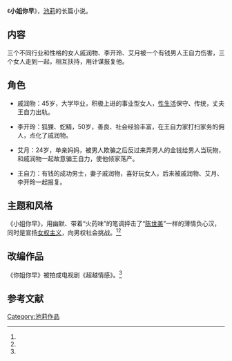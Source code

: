 {{Infobox book 
| 图像      = <!-- [[File:|200px]] -->
| 图像说明  = 
| 书名      = 《小姐你早》
| 作者      = [[池莉|池莉]]
| 原名      = 
| 译者      = 
| 插图      = 
| 封面设计  = 
| 出版地    = 北京市
| 语言      = 简体中文
| 系列      = 
| 题材      = 
| 类型      = 长篇小说
| 出版者    = 作家出版社
| 出版日期  = 1999年8月1日
| 中文版    = 
| 媒介      = 印刷（平装书）
| 页数      = 218
| 开本      = 
| isbn      = 9787506316811
| oclc      = 
| 杜威十进制图书分类法= 
| 美国国会图书馆图书分类法= 
| 上一部作品= 
| 下一部作品= 
| 引用      = 
| 被引用    = 
}}
《'''小姐你早'''》，[[池莉|池莉]]的长篇小说。

==内容==
三个不同行业和性格的女人戚润物、李开玲、艾月被一个有钱男人王自力伤害，三个女人走到一起，相互扶持，用计谋报复他。

==角色==
* 戚润物：45岁，大学毕业，积极上进的事业型女人，[[人类性行为|性生活]]保守、传统，丈夫王自力出轨。

* 李开玲：狐狸、蛇精，50岁，善良、社会经验丰富，在王自力家打扫家务的佣人，点化了戚润物。

* 艾月：24岁，单亲妈妈，被男人欺骗之后反过来弄男人的金钱给男人当玩物，和戚润物一起故意骗王自力，使他倾家荡产。

* 王自力：有钱的成功男士，妻子戚润物，喜好玩女人，后来被戚润物、艾月、李开玲一起报复。

==主题和风格==
《小姐你早》，用幽默、带着“火药味”的笔调抨击了“[[陈世美|陈世美]]”一样的薄情负心汉，同时是宣扬[[女权主义|女权主义]]，向男权社会挑战。<ref name="fish" /><ref name="cow" />

==改编作品==
《你姐你早》被拍成电视剧《超越情感》。<ref name="fish" />

==参考文献==
{{reflist|refs=
<ref name="fish">{{cite web |url=http://www.baicha.cn/html/718.html |title=读池莉的《小姐你早》 |accessdate=2014-02-01 |date=2014-01-25 |work=安吉白茶 |archive-date=2019-09-19 |archive-url=https://web.archive.org/web/20190919063657/http://www.baicha.cn/html/718.html |dead-url=no }}</ref>
<ref name="cow">{{cite web |url=http://www.people.com.cn/GB/wenyu/66/135/20021209/884239.html |title=池莉《小姐你早》：女人的游戏不是好玩的 |date=2002-12-09 |accessdate=2014-02-01 |work=人民网 |archive-date=2005-01-22 |archive-url=https://web.archive.org/web/20050122020946/http://www.people.com.cn/GB/wenyu/66/135/20021209/884239.html |dead-url=no }}</ref>
}}

{{池莉作品}}

{{DEFAULTSORT:X小}}
[[Category:池莉作品|Category:池莉作品]]